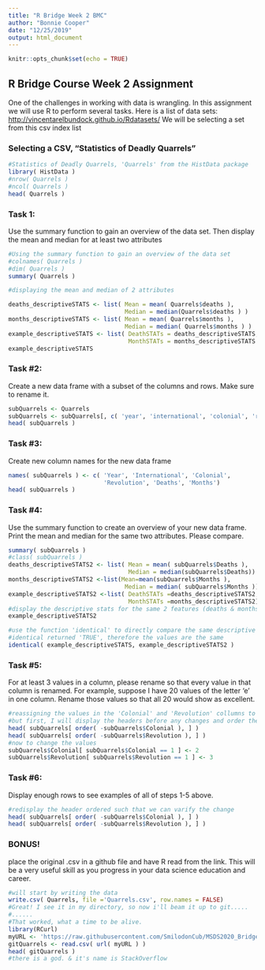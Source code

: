 ```yaml
---
title: "R Bridge Week 2 BMC"
author: "Bonnie Cooper"
date: "12/25/2019"
output: html_document
---
```


```r
knitr::opts_chunk$set(echo = TRUE)
```

## R Bridge Course Week 2 Assignment

One of the challenges in working with data is wrangling. In this assignment we will use R to perform several tasks.
Here is a list of data sets: <http://vincentarelbundock.github.io/Rdatasets/> 
We will be selecting a set from this csv index list



### Selecting a CSV, "Statistics of Deadly Quarrels"
```r
#Statistics of Deadly Quarrels, 'Quarrels' from the HistData package
library( HistData )
#nrow( Quarrels )
#ncol( Quarrels )
head( Quarrels )
```

### Task 1:
Use the summary function to gain an overview of the data set. Then display the mean and median for at least two attributes

```r
#Using the summary function to gain an overview of the data set
#colnames( Quarrels )
#dim( Quarrels )
summary( Quarrels )
```
```r
#displaying the mean and median of 2 attributes

deaths_descriptiveSTATS <- list( Mean = mean( Quarrels$deaths ),
                                 Median = median(Quarrels$deaths ) ) 
months_descriptiveSTATS <- list( Mean = mean( Quarrels$months ),
                                 Median = median( Quarrels$months ) )
example_descriptiveSTATS <- list( DeathSTATs = deaths_descriptiveSTATS,
                                  MonthSTATs = months_descriptiveSTATS )
example_descriptiveSTATS


```

### Task #2:
Create a new data frame with a subset of the columns and rows. Make sure to rename it.

```r
subQuarrels <- Quarrels
subQuarrels <- subQuarrels[, c( 'year', 'international', 'colonial', 'revolution', 'deaths', 'months' ) ]
head( subQuarrels )
```

### Task #3:
Create new column names for the new data frame

```r
names( subQuarrels ) <- c( 'Year', 'International', 'Colonial',
                           'Revolution', 'Deaths', 'Months')
head( subQuarrels )
```

### Task #4:
Use the summary function to create an overview of your new data frame. Print the mean and median for the same two attributes. Please compare.

```r
summary( subQuarrels )
#class( subQuarrels )
deaths_descriptiveSTATS2 <- list( Mean = mean( subQuarrels$Deaths ),
                                  Median = median(subQuarrels$Deaths)) 
months_descriptiveSTATS2 <-list(Mean=mean(subQuarrels$Months ),
                                 Median = median( subQuarrels$Months ))
example_descriptiveSTATS2 <-list( DeathSTATs =deaths_descriptiveSTATS2,
                                  MonthSTATs =months_descriptiveSTATS2)
#display the descriptive stats for the same 2 features (deaths & months)
example_descriptiveSTATS2

#use the function 'identical' to directly compare the same descriptive stats from the previous calculation.
#identical returned 'TRUE', therefore the values are the same
identical( example_descriptiveSTATS, example_descriptiveSTATS2 )
```

### Task #5:
For at least 3 values in a column, please rename so that every value in that column is renamed. For example, suppose I have 20 values of the letter 'e' in one column. Rename those values so that all 20 would show as excellent.

```r
#reassigning the values in the 'Colonial' and 'Revolution' collumns to 2 and 3 respectively
#but first, I will display the headers before any changes and order the dataframe such that the entries that will be changes are listed at the top.
head( subQuarrels[ order( -subQuarrels$Colonial ), ] )
head( subQuarrels[ order( -subQuarrels$Revolution ), ] )
#now to change the values
subQuarrels$Colonial[ subQuarrels$Colonial == 1 ] <- 2
subQuarrels$Revolution[ subQuarrels$Revolution == 1 ] <- 3

```

### Task #6:
Display enough rows to see examples of all of steps 1-5 above.

```r
#redisplay the header ordered such that we can varify the change
head( subQuarrels[ order( -subQuarrels$Colonial ), ] )
head( subQuarrels[ order( -subQuarrels$Revolution ), ] )
```

### BONUS!
place the original .csv in a github file and have R read from the link. This will be a very useful skill as you progress in your data science education and career.

```r
#will start by writing the data
write.csv( Quarrels, file ='Quarrels.csv', row.names = FALSE)
#Great! I see it in my directory, so now i'll beam it up to git.....
#......
#That worked, what a time to be alive.
library(RCurl)
myURL <- 'https://raw.githubusercontent.com/SmilodonCub/MSDS2020_Bridge/master/Quarrels.csv'
gitQuarrels <- read.csv( url( myURL ) )
head( gitQuarrels )
#there is a god. & it's name is StackOverflow
```


